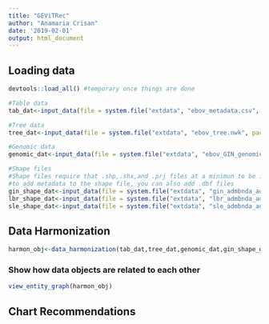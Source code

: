 ```yaml
---
title: "GEViTRec"
author: "Anamaria Crisan"
date: '2019-02-01'
output: html_document
---
```



## Loading data
```r
devtools::load_all() #temporary once things are done

#Table data
tab_dat<-input_data(file = system.file("extdata", "ebov_metadata.csv", package = "gevitR"),dataType = "table")

#Tree data
tree_dat<-input_data(file = system.file("extdata", "ebov_tree.nwk", package = "gevitR"),dataType = "tree")

#Genomic data
genomic_dat<-input_data(file = system.file("extdata", "ebov_GIN_genomic.fasta", package = "gevitR"),dataType = "dna")

#Shape files
#Shape files require that .shp,.shx,and .prj files at a minimun to be in the same directory
#to add metadata to the shape file, you can also add .dbf files
gin_shape_dat<-input_data(file = system.file("extdata", "gin_admbnda_adm1_ocha_itos.shp", package = "gevitR"),dataType = "spatial")
lbr_shape_dat<-input_data(file = system.file("extdata", "lbr_admbnda_adm1_ocha.shp", package = "gevitR"),dataType = "spatial")
sle_shape_dat<-input_data(file = system.file("extdata", "sle_admbnda_adm1_1m_gov_ocha_20161017.shp", package = "gevitR"),dataType = "spatial")
```

## Data Harmonization
```r
harmon_obj<-data_harmonization(tab_dat,tree_dat,genomic_dat,gin_shape_dat,lbr_shape_dat,sle_shape_dat)
```

### Show how data objects are related to each other
```r
view_entity_graph(harmon_obj)
```

## Chart Recommendations